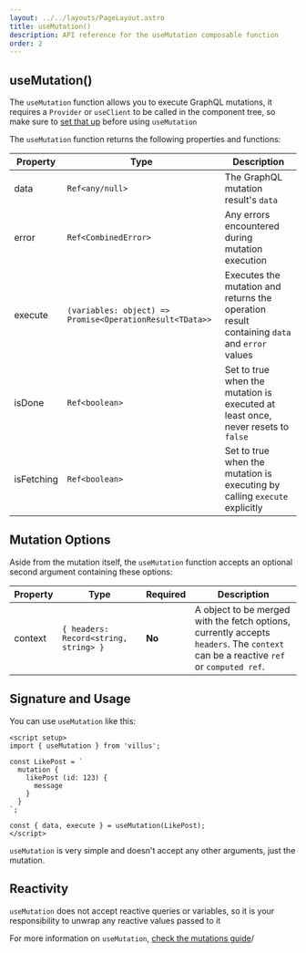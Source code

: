 ```yaml
---
layout: ../../layouts/PageLayout.astro
title: useMutation()
description: API reference for the useMutation composable function
order: 2
---
```


## useMutation()

The `useMutation` function allows you to execute GraphQL mutations, it requires a `Provider` or `useClient` to be called in the component tree, so make sure to [set that up](/guide/setup) before using `useMutation`

The `useMutation` function returns the following properties and functions:

| Property   | Type                                                     | Description                                                                                 |
| ---------- | -------------------------------------------------------- | ------------------------------------------------------------------------------------------- |
| data       | `Ref<any/null>`                                          | The GraphQL mutation result's `data`                                                        |
| error      | `Ref<CombinedError>`                                     | Any errors encountered during mutation execution                                            |
| execute    | `(variables: object) => Promise<OperationResult<TData>>` | Executes the mutation and returns the operation result containing `data` and `error` values |
| isDone     | `Ref<boolean>`                                           | Set to true when the mutation is executed at least once, never resets to `false`            |
| isFetching | `Ref<boolean>`                                           | Set to true when the mutation is executing by calling `execute` explicitly                  |

## Mutation Options

Aside from the mutation itself, the `useMutation` function accepts an optional second argument containing these options:

| Property | Type                                  | Required | Description                                                                                                                         |
| -------- | ------------------------------------- | -------- | ----------------------------------------------------------------------------------------------------------------------------------- |
| context  | `{ headers: Record<string, string> }` | **No**   | A object to be merged with the fetch options, currently accepts `headers`. The `context` can be a reactive `ref` or `computed ref`. |

## Signature and Usage

You can use `useMutation` like this:

```vue
<script setup>
import { useMutation } from 'villus';

const LikePost = `
  mutation {
    likePost (id: 123) {
      message
    }
  }
`;

const { data, execute } = useMutation(LikePost);
</script>
```

`useMutation` is very simple and doesn't accept any other arguments, just the mutation.

## Reactivity

`useMutation` does not accept reactive queries or variables, so it is your responsibility to unwrap any reactive values passed to it

For more information on `useMutation`, [check the mutations guide](/guide/mutations)/
